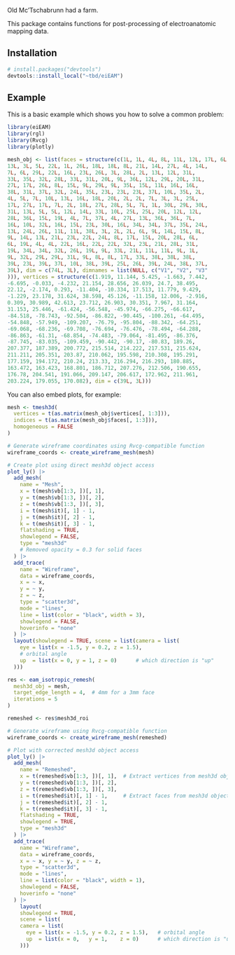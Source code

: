 Old Mc'Tschabrunn had a farm. 

This package contains functions for post-processing of electroanatomic mapping data.

## Installation

``` r
# install.packages("devtools")
devtools::install_local("~tbd/eiEAM")
```

## Example

This is a basic example which shows you how to solve a common problem:

```r
library(eiEAM)
library(rgl)
library(Rvcg)
library(plotly)
```

```r
mesh_obj <- list(faces = structure(c(1L, 1L, 4L, 8L, 11L, 12L, 17L, 6L, 19L, 
13L, 3L, 5L, 22L, 1L, 26L, 18L, 18L, 8L, 21L, 14L, 27L, 4L, 14L, 
7L, 6L, 29L, 22L, 16L, 23L, 26L, 3L, 28L, 2L, 13L, 12L, 31L, 
33L, 35L, 32L, 28L, 33L, 31L, 20L, 9L, 36L, 12L, 29L, 20L, 31L, 
27L, 17L, 26L, 8L, 15L, 9L, 29L, 9L, 35L, 15L, 11L, 16L, 16L, 
38L, 31L, 37L, 32L, 24L, 35L, 23L, 23L, 23L, 37L, 10L, 35L, 2L, 
4L, 5L, 7L, 10L, 13L, 16L, 18L, 20L, 2L, 2L, 7L, 3L, 3L, 25L, 
17L, 27L, 17L, 7L, 2L, 18L, 27L, 28L, 5L, 7L, 1L, 30L, 29L, 30L, 
31L, 13L, 5L, 5L, 12L, 14L, 33L, 10L, 25L, 25L, 20L, 12L, 12L, 
28L, 36L, 15L, 19L, 4L, 7L, 37L, 4L, 27L, 13L, 36L, 36L, 7L, 
16L, 10L, 32L, 16L, 15L, 23L, 30L, 16L, 34L, 34L, 37L, 35L, 24L, 
13L, 24L, 26L, 11L, 11L, 38L, 3L, 2L, 2L, 6L, 9L, 14L, 15L, 8L, 
9L, 14L, 13L, 21L, 23L, 22L, 24L, 8L, 17L, 15L, 20L, 28L, 6L, 
6L, 19L, 4L, 4L, 22L, 16L, 22L, 22L, 32L, 23L, 21L, 28L, 31L, 
19L, 34L, 34L, 32L, 26L, 19L, 9L, 33L, 21L, 11L, 11L, 9L, 1L, 
9L, 32L, 29L, 29L, 31L, 9L, 8L, 8L, 17L, 33L, 38L, 38L, 38L, 
39L, 23L, 39L, 37L, 10L, 38L, 39L, 25L, 26L, 39L, 24L, 38L, 37L, 
39L), dim = c(74L, 3L), dimnames = list(NULL, c("V1", "V2", "V3"
))), vertices = structure(c(1.919, 11.144, 5.425, -1.663, 7.442, 
-6.695, -0.033, -4.232, 21.154, 28.656, 26.039, 24.7, 38.495, 
22.12, -2.174, 0.293, -11.404, -10.334, 17.513, 11.779, 9.429, 
-1.229, 23.178, 31.624, 38.598, 45.126, -11.158, 12.006, -2.916, 
0.309, 30.989, 42.613, 23.712, 26.903, 30.351, 7.967, 31.164, 
31.153, 25.446, -61.424, -56.548, -45.974, -66.275, -66.617, 
-84.518, -78.743, -92.504, -86.822, -90.445, -100.261, -64.495, 
-54.848, -57.949, -109.207, -76.79, -95.804, -88.342, -64.251, 
-69.068, -68.236, -69.708, -76.694, -76.476, -78.494, -64.288, 
-86.863, -61.31, -68.854, -74.483, -79.064, -81.495, -86.376, 
-87.745, -83.035, -109.459, -90.442, -90.17, -80.83, 189.26, 
207.377, 187.389, 200.772, 215.514, 214.222, 217.531, 215.624, 
211.211, 205.351, 203.87, 210.062, 195.598, 210.308, 195.291, 
177.159, 194.172, 210.24, 213.33, 216.294, 216.293, 180.885, 
163.472, 163.423, 168.801, 186.712, 207.276, 212.506, 190.655, 
176.78, 204.541, 191.066, 209.147, 206.617, 172.962, 211.961, 
203.224, 179.055, 170.082), dim = c(39L, 3L)))
```



You can also embed plots, for example:

```r
mesh <- tmesh3d(
  vertices = t(as.matrix(mesh_obj$vertices[, 1:3])),
  indices = t(as.matrix(mesh_obj$faces[, 1:3])),
  homogeneous = FALSE
)
```

```r
# Generate wireframe coordinates using Rvcg-compatible function
wireframe_coords <- create_wireframe_mesh(mesh)

# Create plot using direct mesh3d object access
plot_ly() |>
  add_mesh(
    name = "Mesh",
    x = t(mesh$vb[1:3, ])[, 1],
    y = t(mesh$vb[1:3, ])[, 2],
    z = t(mesh$vb[1:3, ])[, 3],
    i = t(mesh$it)[, 1] - 1,
    j = t(mesh$it)[, 2] - 1,
    k = t(mesh$it)[, 3] - 1,
    flatshading = TRUE,
    showlegend = FALSE,
    type = "mesh3d"
    # Removed opacity = 0.3 for solid faces
  ) |>
  add_trace(
    name = "Wireframe",
    data = wireframe_coords,
    x = ~ x,
    y = ~ y,
    z = ~ z,
    type = "scatter3d",
    mode = "lines",
    line = list(color = "black", width = 3),
    showlegend = FALSE,
    hoverinfo = "none"
  ) |>
  layout(showlegend = TRUE, scene = list(camera = list(
    eye = list(x = -1.5, y = 0.2, z = 1.5),
    # orbital angle
    up  = list(x = 0, y = 1, z = 0)      # which direction is "up"
  )))
```

```r
res <- eam_isotropic_remesh(
  mesh3d_obj = mesh,
  target_edge_length = 4,  # 4mm for a 3mm face
  iterations = 5
)

remeshed <- res$mesh3d_roi
```

```r
# Generate wireframe using Rvcg-compatible function
wireframe_coords <- create_wireframe_mesh(remeshed)

# Plot with corrected mesh3d object access
plot_ly() |>
  add_mesh(
    name = "Remeshed",
    x = t(remeshed$vb[1:3, ])[, 1],  # Extract vertices from mesh3d object
    y = t(remeshed$vb[1:3, ])[, 2],
    z = t(remeshed$vb[1:3, ])[, 3],
    i = t(remeshed$it)[, 1] - 1,     # Extract faces from mesh3d object and convert to 0-indexed
    j = t(remeshed$it)[, 2] - 1,
    k = t(remeshed$it)[, 3] - 1,
    flatshading = TRUE,
    showlegend = TRUE,
    type = "mesh3d"
  ) |>
  add_trace(
    name = "Wireframe",
    data = wireframe_coords,
    x = ~ x, y = ~ y, z = ~ z,
    type = "scatter3d",
    mode = "lines",
    line = list(color = "black", width = 1),
    showlegend = FALSE,
    hoverinfo = "none"
  ) |>
    layout(
    showlegend = TRUE,
    scene = list(
    camera = list(
      eye = list(x = -1.5, y = 0.2, z = 1.5),   # orbital angle
      up  = list(x = 0,   y = 1,    z = 0)      # which direction is "up"
    )))
```

